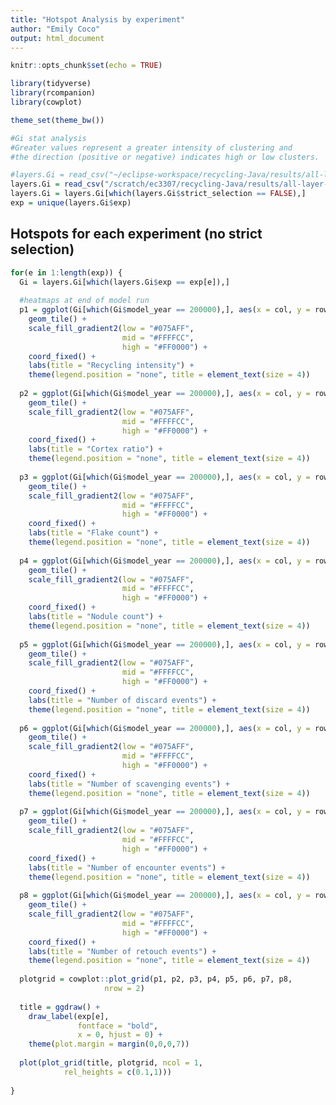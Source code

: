 ```yaml
---
title: "Hotspot Analysis by experiment"
author: "Emily Coco"
output: html_document
---
```


```r
knitr::opts_chunk$set(echo = TRUE)

library(tidyverse)
library(rcompanion)
library(cowplot)

theme_set(theme_bw())

#Gi stat analysis
#Greater values represent a greater intensity of clustering and 
#the direction (positive or negative) indicates high or low clusters. 

#layers.Gi = read_csv("~/eclipse-workspace/recycling-Java/results/all-local-G-results.csv", n_max = 600000)
layers.Gi = read_csv("/scratch/ec3307/recycling-Java/results/all-layer-local-Gi.csv")
layers.Gi = layers.Gi[which(layers.Gi$strict_selection == FALSE),]
exp = unique(layers.Gi$exp)

```

## Hotspots for each experiment (no strict selection)

```r

for(e in 1:length(exp)) {
  Gi = layers.Gi[which(layers.Gi$exp == exp[e]),]
  
  #heatmaps at end of model run
  p1 = ggplot(Gi[which(Gi$model_year == 200000),], aes(x = col, y = row, fill = Gi.stat.RI)) +
    geom_tile() +
    scale_fill_gradient2(low = "#075AFF",
                         mid = "#FFFFCC",
                         high = "#FF0000") +
    coord_fixed() +
    labs(title = "Recycling intensity") +
    theme(legend.position = "none", title = element_text(size = 4))
  
  p2 = ggplot(Gi[which(Gi$model_year == 200000),], aes(x = col, y = row, fill = Gi.stat.CR)) +
    geom_tile() +
    scale_fill_gradient2(low = "#075AFF",
                         mid = "#FFFFCC",
                         high = "#FF0000") +
    coord_fixed() +
    labs(title = "Cortex ratio") +
    theme(legend.position = "none", title = element_text(size = 4))
  
  p3 = ggplot(Gi[which(Gi$model_year == 200000),], aes(x = col, y = row, fill = Gi.stat.flk.count)) +
    geom_tile() +
    scale_fill_gradient2(low = "#075AFF",
                         mid = "#FFFFCC",
                         high = "#FF0000") +
    coord_fixed() +
    labs(title = "Flake count") +
    theme(legend.position = "none", title = element_text(size = 4))
  
  p4 = ggplot(Gi[which(Gi$model_year == 200000),], aes(x = col, y = row, fill = Gi.stat.nod.count)) +
    geom_tile() +
    scale_fill_gradient2(low = "#075AFF",
                         mid = "#FFFFCC",
                         high = "#FF0000") +
    coord_fixed() +
    labs(title = "Nodule count") +
    theme(legend.position = "none", title = element_text(size = 4))
    
  p5 = ggplot(Gi[which(Gi$model_year == 200000),], aes(x = col, y = row, fill = Gi.stat.num.discard)) +
    geom_tile() +
    scale_fill_gradient2(low = "#075AFF",
                         mid = "#FFFFCC",
                         high = "#FF0000") +
    coord_fixed() +
    labs(title = "Number of discard events") +
    theme(legend.position = "none", title = element_text(size = 4))
  
  p6 = ggplot(Gi[which(Gi$model_year == 200000),], aes(x = col, y = row, fill = Gi.stat.num.scavenge)) +
    geom_tile() +
    scale_fill_gradient2(low = "#075AFF",
                         mid = "#FFFFCC",
                         high = "#FF0000") +
    coord_fixed() +
    labs(title = "Number of scavenging events") +
    theme(legend.position = "none", title = element_text(size = 4))
  
  p7 = ggplot(Gi[which(Gi$model_year == 200000),], aes(x = col, y = row, fill = Gi.stat.num.encounters)) +
    geom_tile() +
    scale_fill_gradient2(low = "#075AFF",
                         mid = "#FFFFCC",
                         high = "#FF0000") +
    coord_fixed() +
    labs(title = "Number of encounter events") +
    theme(legend.position = "none", title = element_text(size = 4))
  
  p8 = ggplot(Gi[which(Gi$model_year == 200000),], aes(x = col, y = row, fill = Gi.stat.num.retouch)) +
    geom_tile() +
    scale_fill_gradient2(low = "#075AFF",
                         mid = "#FFFFCC",
                         high = "#FF0000") +
    coord_fixed() +
    labs(title = "Number of retouch events") +
    theme(legend.position = "none", title = element_text(size = 4))
  
  plotgrid = cowplot::plot_grid(p1, p2, p3, p4, p5, p6, p7, p8, 
                     nrow = 2)
  
  title = ggdraw() +
    draw_label(exp[e], 
               fontface = "bold", 
               x = 0, hjust = 0) +
    theme(plot.margin = margin(0,0,0,7))
  
  plot(plot_grid(title, plotgrid, ncol = 1, 
            rel_heights = c(0.1,1)))
  
}

```
